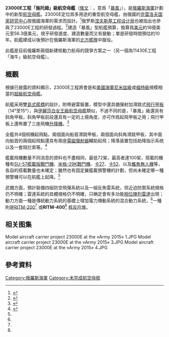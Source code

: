 {{noteTA
|G1=Military
|G2=Shipname
|G3=Aero
|G4=地名
}}
{{軍艦模板
|名稱= 暴風級<br />{{lang|ru|Шторм}}
|圖片= [[File:Model_aircraft_carrier_project_23000E_at_the_«Army_2015»_2.JPG|320px]]
|照片說明= 模型
|艦種= [[航空母艦|航空母艦]]
|艦名= 
|操作國家= {{navy|RUS}}
|擁有國= {{RUS}}
|前型= [[烏里揚諾夫斯克號航空母艦|烏里揚諾夫斯克級]]（被中止建造并取消）
|次型= [[14430型海牛級航空母艦|海牛級]]/[[瓦蘭級|瓦蘭級]]
|製造= 預計在[[尼古拉耶夫造船廠|尼古拉耶夫造船廠]]或[[北德文斯克造船廠|北德文斯克造船廠]]
|同型= 
|竣工= 
|結局= 
|狀態= 計畫中
|排水= 90,000－100,000吨<ref name="Janes  14May15"/>
|標準= 
|基準= 
|滿載= 
|長度= {{convert|330|m|ft|0|abbr=on}}<ref name="Janes  14May15"/>
|闊度= {{convert|40|m|ft|0|abbr=on}}（水綫位置）<ref name="Janes  14May15"/>
|吃水= {{convert|11|m|ft|0|abbr=on}}<ref name="Janes  14May15"/>
|飛行= 
|鍋爐=
|引擎= [[RITM-200|RITM-200]]<ref name="#1">{{cite web|title=A new aircraft carrier of the Russian Navy will be equipped with a nuclear reactor RITM-200 - source|url=http://www.militarynews.ru/story.asp?rid=1&nid=417017|accessdate=27 March 2018|archive-date=2018-09-20|archive-url=https://web.archive.org/web/20180920161259/http://www.militarynews.ru/story.asp?rid=1&nid=417017|dead-url=no}}</ref> 或 '''RITM-400'''<ref name="#2">{{Cite web |language=en |url=http://www.okbm.nnov.ru/upload/iblock/75f/75f548d37f50a51cb99c338bf3122970.pdf |title=RITM Reactor Plants for Nuclear-Powered Icebreakers and Optimized Floating Power Units |accessdate=2020-01-27 |archive-date=2020-09-22 |archive-url=https://web.archive.org/web/20200922180745/http://www.okbm.nnov.ru/upload/iblock/75f/75f548d37f50a51cb99c338bf3122970.pdf |dead-url=yes }} - on [[OKBM_Afrikantov|OKBM Afrikantov]] official pdf</ref>核反应堆
|極速= {{convert|30|kn|abbr=on}}<ref name="Janes  14May15"/>
|續航= 
|燃料= 
|乘員= 4,000~5,000人
|艦載機= 80至90架：<ref name="Janes  14May15"/><br />[[苏-57戰鬥機|PAK-FA（苏-57艦載版）]]<ref name="RMN">{{Cite news |last= Druzhinin |first= Alexei |url= http://www.en.rian.ru/mlitary_news/20100928/160747881.html |title= Defense: Russian Navy to get fifth generation carrier fighter after 2020 |agency= RIA Novosti |date= 28 September 2009 |accessdate= 26 January 2011 |archive-date= 2010-10-08 |archive-url= https://web.archive.org/web/20101008173143/http://en.rian.ru/mlitary_news/20100928/160747881.html |dead-url= no }}</ref><br />[[米格-29K戰鬥機|米格-29K]]<br />[[卡-27|卡-27]]<br />[[鰩魚無人機|鰩魚無人機]]
|裝備= 多功能[[相位陣列雷達|相位陣列雷達]]<br />電戰系統<br />以及通信系統套件、[[防空飛彈|防空飛彈]]、[[近防系统|近防系统]]等
|裝甲= 
|其它= 
|造價=約18億至56.3億美元
}}
'''23000E工程「施托姆」級航空母艦'''（[[俄文|俄文]]：'''{{lang|ru|Шторм}}'''，意爲「[[暴風|暴風]]」），是[[俄罗斯海军|俄羅斯海軍]]計劃中的新型[[航空母艦|航空母艦]]。23000E定位爲多用途的重型航空母艦，由俄國的[[克雷洛夫国家研究中心|克雷洛夫国家研究中心]]按俄國海軍的需求而設計。<ref name="Janes 14May15">{{Cite web|url = http://www.janes.com/article/51452/russia-developing-shtorm-supercarrier|title = Russia developing Shtorm supercarrier|author = Nikolai Novichkov|date = 14 May 2015|website = IHS Jane's Defence Weekly|accessdate = 16 May 2015|archive-date = 2015-12-19|archive-url = https://web.archive.org/web/20151219002358/http://www.janes.com/article/51452/russia-developing-shtorm-supercarrier}}</ref>俄罗斯[[涅夫斯基工程设计局|涅夫斯基工程设计局]]<span class="cx-segment" data-segmentid="116"></span>也被指出也參與了23000E工程的研發過程。<ref>{{Cite web|title = Russia developing $5 bln aircraft carrier with no world analogs — fleet commander|url = http://tass.ru/en/russia/797980|website = TASS.RU|publisher = TASS|accessdate = 7 August 2015|archive-date = 2016-03-19|archive-url = https://web.archive.org/web/20160319163641/http://tass.ru/en/russia/797980}}</ref>建造「暴風」型航艦預算，換算爲[[美元|美元]]約18億美元至56.3億美元，視乎研發進度、建造數量而又有變動；單是研發時間預估約10年。航艦建成以後預計在俄羅斯海軍的[[北方艦隊|北方艦隊]]中服役。

此艦是目前俄羅斯兩個新建核動力航母的競爭方案之一（另一個為11430E工程「海牛」級航空母艦）。

== 概觀 ==
根據已披露的資料顯示，23000E工程將會是和[[美國海軍|美國海軍]][[尼米茲級核動力航空母艦|尼米兹級]]或[[福特級核動力航空母艦|福特級]]規模相當的[[超級航空母艦|超級航空母艦]]。

航艦采用雙[[艦島|島式艦橋]]的設計，附帶避雷裝置，模型中還具備彈射加滑跳式[[飛行甲板|飛行甲板]]（14°至15°），與[[伊麗莎白女王級航空母艦|伊麗莎白女王級航空母艦]]類似，不過不同的是，「暴風」級還具有斜角甲板，斜角甲板前段還具有一定的上揚角度，亦可作爲起飛甲板之用；飛行甲板上還佈置了三座飛機[[升降機|升降機]]。<ref name=chinanews.com>{{cite web|title=俄未来10万吨航母与黑海无缘 海军预算难跟上(图)|url=http://www.chinanews.com/mil/2015/07-24/7426265.shtml|website=中國新聞網轉載自新民晚报|accessdate=2015-10-05|archive-date=2018-05-18|archive-url=https://web.archive.org/web/20180518054749/http://www.chinanews.com/mil/2015/07-24/7426265.shtml|dead-url=no}}</ref>

全艦共4個飛機起飛點，兩個面向船首滑跳甲板，兩個面向斜角滑跳甲板，其中面向船首的兩個起飛點還具有兩座[[電磁彈射器|電磁彈射器]]輔助起飛；降落装置包括助降指示系统以及一套阻拦索等。<ref name=airforceworld>{{cite web|title=俄罗斯最新超级航母详情|url=http://www.airforceworld.com/a/20150520/1839.html|website=空军世界|access-date=2015-10-05|archive-url=https://web.archive.org/web/20151008053639/http://www.airforceworld.com/a/20150520/1839.html|archive-date=2015-10-08|dead-url=yes}}</ref>

艦載飛機數量不同消息的資料也不盡相同，最低72架，最高者達100架，搭載的機種有[[苏-57战斗机|SU-57艦載版戰鬥機]]、[[米格-29戰鬥機|米格-29K戰鬥機]]、[[卡27|卡27]]、[[卡52|卡52]]、以及[[鰩魚無人機|鰩魚無人機]]等，各自的搭載數量也未確定；雖然也有固定翼艦載預警機的計劃，但尚未確定哪一種預警機可以在航艦上起降。<ref name=chinanews.com/>

武備方面，預計裝備四組防空飛彈系統以及一組反魚雷系統，但近迫防禦系統規格仍不明確；雷達系統的具體規格仍不明確，只确定會有多功能[[相位陣列雷達|相位陣列雷達]]出現；動力方面一種是傳統動力系統的基礎上增加電力傳動系統的混合動力系統，<ref name=airforceworld/>一種則是[[RITM-200|RITM-200]]<ref name="#1"/> 或'''RITM-400'''<ref name="#2"/> [[核反应堆|核反应堆]]。

== 相关图集==

<gallery>
Model aircraft carrier project 23000E at the «Army 2015» 1.JPG
Model aircraft carrier project 23000E at the «Army 2015» 3.JPG
Model aircraft carrier project 23000E at the «Army 2015» 4.JPG
</gallery>



== 參考資料 ==
{{Reflist}}

{{蘇俄航空母艦}}

[[Category:俄羅斯海軍|Category:俄羅斯海軍]]
[[Category:未完成航空母舰|Category:未完成航空母舰]]